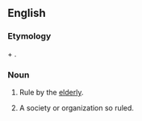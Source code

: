 ==English==

===Etymology===
{{AGr.}} {{term|γέρων||tr=géros|sc=polytonic|old man}} + {{term|-archy}}.

===Noun===
{{en-noun|geriarchies|-}}

# {{rare|uncountable}} Rule by the [[elderly]].
# {{rare|countable}} A society or organization so ruled.
